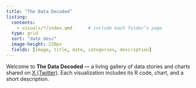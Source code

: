 ```yaml
---
title: "The Data Decoded"
listing:
  contents:
    - visuals/*/index.qmd      # include each folder’s page
  type: grid
  sort: "date desc"
  image-height: 220px
  fields: [image, title, date, categories, description]
---
```


Welcome to **The Data Decoded** — a living gallery of data stories and charts shared on [X (Twitter)](https://x.com/TheDataDecoder). Each visualization includes its R code, chart, and a short description.